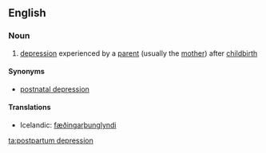 ==English==

===Noun===
{{en-noun|-|sg=[[postpartum]] [[depression]]}}

# [[depression]] experienced by a [[parent]] (usually the [[mother]]) after [[childbirth]]

====Synonyms====
*[[postnatal depression]]

====Translations====
{{trans-top|parent’s depression after childbirth}}
*Icelandic: [[fæðingarþunglyndi]] {{n}}
{{trans-mid}}
{{trans-bottom}}

[[ta:postpartum depression]]